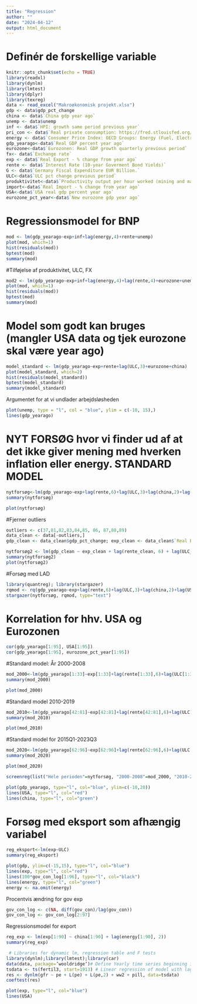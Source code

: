 ```yaml
---
title: "Regression"
author: ""
date: "2024-04-12"
output: html_document
---
```

# Definér de forskellige variable
```r
knitr::opts_chunk$set(echo = TRUE)
library(readxl)
library(dynlm)
library(lmtest)
library(dplyr)
library(texreg)
data <- read_excel("Makroøkonomisk projekt.xlsx")
gdp <- data$gdp_pct_change
china <- data$`China gdp year ago`
unemp <- data$unemp
inf <- data$`HPI: growth same period previous year`
pri_con <- data$`Real private consumption: https://fred.stlouisfed.org/series/NAEXKP02DEQ657S`
energy <- data$`Consumer Price Index: OECD Groups: Energy (Fuel, Electricity, and Gasoline): Total for Germany, Change, Growth rate same period previous year, Quarterly, Not Seasonally Adjusted`
gdp_yearago<-data$`Real GDP percent year ago`
eurozone<-data$`Eurozonen: Real GDP growth quarterly previous period`
fx<- data$`Exchange rate`
exp <- data$`Real Export - % change from year ago`
rente <- data$`Interest Rate (10-year Goverment Bond Yields)`
G <- data$`Germany Fiscal Expenditure EUR Billion.`
ULC<-data$`ULC pct change previous period`
produktivitet<-data$`Productivity output per hour worked (mining and manufacturing)`
import<-data$`Real Import - % change from year ago`
USA<-data$`USA real gdp percent year ago`
eurozone_pct_year<-data$`New eurozone gdp year ago`
```

# Regressionsmodel for BNP
```r
mod <- lm(gdp_yearago~exp+inf+lag(energy,4)+rente+unemp)
plot(mod, which=1)
hist(residuals(mod))
bptest(mod)
summary(mod)
```

#Tilføjelse af produktivitet, ULC, FX
```r
mod2 <- lm(gdp_yearago~exp+inf+lag(energy,4)+lag(rente,4)+eurozone+unemp+import+log(produktivitet)+ULC+fx)
plot(mod, which=1)
hist(residuals(mod))
bptest(mod)
summary(mod)
```

# Model som godt kan bruges (mangler USA data og tjek eurozone skal være year ago)
```r
model_standard <- lm(gdp_yearago~exp+rente+lag(ULC,3)+eurozone+china)
plot(model_standard, which=2)
hist(residuals(model_standard))
bptest(model_standard)
summary(model_standard)
```


Argumentet for at vi undlader arbejdsløsheden
```r
plot(unemp, type = "l", col = "blue", ylim = c(-10, 15),)
lines(gdp_yearago)
```


# NYT FORSØG hvor vi finder ud af at det ikke giver mening med hverken inflation eller energy. STANDARD MODEL
```r
nytforsøg<-lm(gdp_yearago~exp+lag(rente,6)+lag(ULC,3)+lag(china,2)+lag(USA,1)+eurozone_pct_year)
summary(nytforsøg)
```



```r
plot(nytforsøg)
```

#Fjerner outliers
```r
outliers <- c(37,81,82,83,84,85, 86, 87,88,89)
data_clean <- data[-outliers,]
gdp_clean <- data_clean$gdp_pct_change; exp_clean <- data_clean$`Real Export - % change from year ago`; rente_clean <- data_clean$`Interest Rate (10-year Goverment Bond Yields)`; ULC_clean <- data_clean$`ULC pct change previous period`; china_clean <- data_clean$`China gdp year ago`; USA_clean <- data_clean$`USA real gdp percent year ago`; euro_clean <- data_clean$`Eurozonen: Real GDP growth quarterly previous period`

nytforsøg2 <- lm(gdp_clean ~ exp_clean + lag(rente_clean, 6) + lag(ULC_clean, 3) + lag(china_clean, 2) + lag(USA_clean, 1) + euro_clean)
summary(nytforsøg2)
plot(nytforsøg2)
```

#Forsøg med LAD
```r
library(quantreg); library(stargazer)
rqmod <- rq(gdp_yearago~exp+lag(rente,6)+lag(ULC,3)+lag(china,2)+lag(USA,1)+eurozone_pct_year)
stargazer(nytforsøg, rqmod, type="text")
```



# Korrelation for hhv. USA og Eurozonen
```r
cor(gdp_yearago[1:95], USA[1:95])
cor(gdp_yearago[1:95], eurozone_pct_year[1:95])
```




#Standard model: År 2000-2008
```r
mod_2000<-lm(gdp_yearago[1:33]~exp[1:33]+lag(rente[1:33],6)+lag(ULC[1:33],3)+lag(china[1:33],2)+lag(USA[1:33],1)+eurozone_pct_year[1:33])
summary(mod_2000)
```
```r
plot(mod_2000)
```



#Standard model 2010-2019
```r
mod_2010<-lm(gdp_yearago[42:81]~exp[42:81]+lag(rente[42:81],6)+lag(ULC[42:81],3)+lag(china[42:81],2)+lag(USA[42:81],1)+eurozone_pct_year[42:81])
summary(mod_2010)
```

```r
plot(mod_2010)
```


#Standard model for 2015Q1-2023Q3
```r
mod_2020<-lm(gdp_yearago[62:96]~exp[62:96]+lag(rente[62:96],6)+lag(ULC[62:96],3)+lag(china[62:96],2S)+lag(USA[62:96],1)+eurozone_pct_year[62:96])
summary(mod_2020)
```

```r
plot(mod_2020)
```


```r
screenreg(list("Hele perioden"=nytforsøg, "2000-2008"=mod_2000, "2010-2019"=mod_2010, "2015-2023"=mod_2020))
```


```r
plot(gdp_yearago, type="l", col="blue", ylim=c(-10,20))
lines(USA, type="l", col="red")
lines(china, type="l", col="green")
```



# Forsøg med eksport som afhængig variabel
```r
reg_eksport<-lm(exp~ULC)
summary(reg_eksport)
```



```r
plot(gdp, ylim=c(-15,15), type="l", col="blue")
lines(exp, type="l", col="red")
lines(100*gov_con_log[1:96], type="l", col="black")
lines(energy, type="l", col="green")
energy <- na.omit(energy)
```

Procentvis ændring for gov exp
```r
gov_con_log <- c(NA, diff(gov_con)/lag(gov_con))
gov_con_log <- gov_con_log[2:97]
```



Regressionsmodel for export
```r
reg_exp <- lm(exp[1:90] ~ china[1:90] + lag(energy[1:90], 2))
summary(reg_exp)
```


```r
 # Libraries for dynamic lm, regression table and F tests
library(dynlm);library(lmtest);library(car)
data(data, package=’wooldridge’)# Define Yearly time series beginning in 1913
tsdata <- ts(fertil3, start=1913) # Linear regression of model with lags:
res <- dynlm(gfr ~ pe + L(pe) + L(pe,2) + ww2 + pill, data=tsdata)
coeftest(res)
```


```r
plot(exp, type="l", col="blue")
lines(USA)
```




